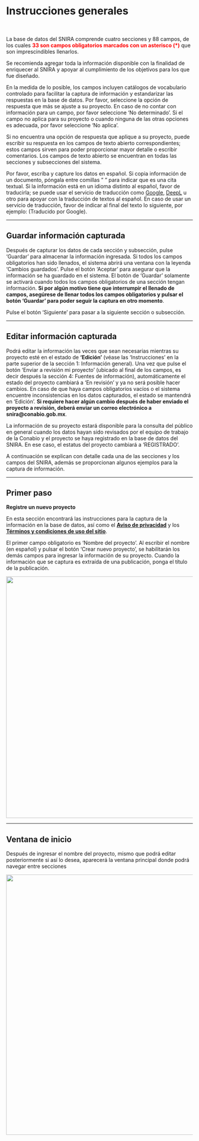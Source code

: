 # Instrucciones generales  {.unnumbered}

<br>

La base de datos del SNIRA comprende cuatro secciones y 88 campos, de los cuales <span style="color:red">**33 son campos obligatorios marcados con un asterisco (\*)**</span> que son imprescindibles llenarlos.

Se recomienda agregar toda la información disponible con la finalidad de enriquecer al SNIRA y apoyar al cumplimiento de los objetivos para los que fue diseñado. 

En la medida de lo posible, los campos incluyen catálogos de vocabulario controlado para facilitar la captura de información y estandarizar las respuestas en la base de datos. Por favor, seleccione la opción de respuesta que más se ajuste a su proyecto. En caso de no contar con información para un campo, por favor seleccione ‘No determinado’. Si el campo no aplica para su proyecto o cuando ninguna de las otras opciones es adecuada, por favor seleccione ‘No aplica’.

Si no encuentra una opción de respuesta que aplique a su proyecto, puede escribir su respuesta en los campos de texto abierto correspondientes; estos campos sirven para poder proporcionar mayor detalle o escribir comentarios. Los campos de texto abierto se encuentran en todas las secciones y subsecciones del sistema.

Por favor, escriba y capture los datos en español. Si copia información de un documento, póngala entre comillas " " para indicar que es una cita textual. Si la información está en un idioma distinto al español, favor de traducirla; se puede usar el servicio de traducción como [Google](https://translate.google.com.mx/?hl=es), [DeepL](https://www.deepl.com/es/translator) u otro para apoyar con la traducción de textos al español.  En caso de usar un servicio de traducción, favor de indicar al final del texto lo siguiente, por ejemplo: (Traducido por Google).

----

## Guardar información capturada {.unnumbered}
Después de capturar los datos de cada sección y subsección, pulse ‘Guardar’ para almacenar la información ingresada. Si todos los campos obligatorios han sido llenados, el sistema abrirá una ventana con la leyenda 'Cambios guardados'. Pulse el botón ‘Aceptar’ para asegurar que la información se ha guardado en el sistema. El botón de ‘Guardar’ solamente se activará cuando todos los campos obligatorios de una sección tengan información. **Si por algún motivo tiene que interrumpir el llenado de campos, asegúrese de llenar todos los campos obligatorios y pulsar el botón ‘Guardar’ para poder seguir la captura en otro momento**.

Pulse el botón ‘Siguiente’ para pasar a la siguiente sección o subsección. 

----

## Editar información capturada {.unnumbered}
Podrá editar la información las veces que sean necesarias mientras su proyecto esté en el estado de  **‘Edición’** (véase las ‘Instrucciones’ en la parte superior de la sección 1: Información general). Una vez que pulse el botón ‘Enviar a revisión mi proyecto’ (ubicado al final de los campos, es decir después la sección 4: Fuentes de información), automáticamente el estado del proyecto cambiará a ‘En revisión’ y ya no será posible hacer cambios. En caso de  que haya campos obligatorios vacíos o el sistema encuentre inconsistencias en los datos capturados, el estado se mantendrá en ‘Edición’. **Si requiere hacer algún cambio después de haber enviado el proyecto a revisión, deberá enviar un correo electrónico a snira@conabio.gob.mx**.


La información de su proyecto estará disponible para la consulta del público en general cuando los datos hayan sido revisados por el  equipo de trabajo de la Conabio y el proyecto se haya registrado en la base de datos del SNIRA. En ese caso, el estatus del proyecto cambiará a ‘REGISTRADO’.

A continuación se explican con detalle cada una de las secciones y los campos del SNIRA, además se proporcionan algunos ejemplos para la captura de información. 

----

## Primer paso {.unnumbered}
**Registre un nuevo proyecto**

En esta sección encontrará las instrucciones para la captura de la información en la base de datos, así como el [**Aviso de privacidad**](https://www.biodiversidad.gob.mx/conabio/proteccion-DP/ap-solicitudes-de-acceso-infopub) y los [**Términos y condiciones de uso del sitio**](https://www.gob.mx/terminos).

El primer campo obligatorio es ‘Nombre del proyecto’. Al escribir el nombre (en español) y pulsar el botón ‘Crear nuevo proyecto’, se habilitarán los demás campos para ingresar la información de su proyecto. Cuando la información que se captura es extraída de una publicación, ponga el título de la publicación.

![](images/Imagen1.png){width="650"}

----

## Ventana de inicio {.unnumbered}

Después de ingresar el nombre del proyecto, mismo que podrá editar posteriormente si así lo desea, aparecerá la ventana principal donde podrá navegar entre secciones

![](images/01_Inicio.png){width="700"}
